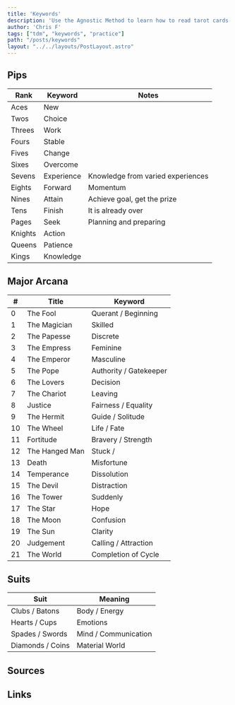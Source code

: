 ```yaml
---
title: 'Keywords'
description: 'Use the Agnostic Method to learn how to read tarot cards.'
author: 'Chris F'
tags: ["tdm", "keywords", "practice"]
path: "/posts/keywords"
layout: "../../layouts/PostLayout.astro"
---
```

## Pips

| Rank    | Keyword    | Notes                              |
| ------- | ---------- | ---------------------------------- |
| Aces    | New        |                                    |
| Twos    | Choice     |                                    |
| Threes  | Work       |                                    |
| Fours   | Stable     |                                    |
| Fives   | Change     |                                    |
| Sixes   | Overcome   |                                    |
| Sevens  | Experience | Knowledge from varied experiences  |
| Eights  | Forward    | Momentum |
| Nines   | Attain     | Achieve goal, get the prize        |
| Tens    | Finish     | It is already over                 |
| Pages   | Seek       | Planning and preparing            |
| Knights | Action     |                                    |
| Queens  | Patience   |                                    |
| Kings   | Knowledge  |                                    |


## Major Arcana


| #   | Title          | Keyword                |
| --- | -------------- | ---------------------- |
| 0   | The Fool       | Querant / Beginning                      |
| 1   | The Magician   | Skilled                |
| 2   | The Papesse    | Discrete               |
| 3   | The Empress    | Feminine               |
| 4   | The Emperor    | Masculine              |
| 5   | The Pope       | Authority / Gatekeeper |
| 6   | The Lovers     | Decision               |
| 7   | The Chariot    | Leaving                |
| 8   | Justice        | Fairness / Equality    |
| 9   | The Hermit     | Guide / Solitude       |
| 10  | The Wheel      | Life / Fate            |
| 11  | Fortitude      | Bravery / Strength     |
| 12  | The Hanged Man | Stuck /                |
| 13  | Death          | Misfortune             |
| 14  | Temperance     | Dissolution            |
| 15  | The Devil      | Distraction  |
| 16  | The Tower      | Suddenly              |
| 17  | The Star       | Hope                   |
| 18  | The Moon       | Confusion              |
| 19  | The Sun        | Clarity                |
| 20  | Judgement      | Calling / Attraction   |
| 21  | The World      | Completion of Cycle    |


## Suits

| Suit             | Meaning              |
| ---------------- | -------------------- |
| Clubs / Batons   | Body / Energy        |
| Hearts / Cups    | Emotions             |
| Spades / Swords  | Mind / Communication |
| Diamonds / Coins | Material World       |


## Sources

## Links